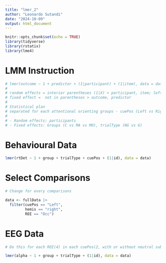 ---
title: "lmer_2"
author: "Leonardo Sutandi"
date: "2024-10-09"
output: html_document
---

```{r setup, include=FALSE}
knitr::opts_chunk$set(echo = TRUE)
library(tidyverse)
library(rstatix)
library(lme4)
```

# LMM Instruction

```{r, include = FALSE}

# lmer(outcome ~ 1 + predictor + (1|participant) + (1|item), data = data)
# 
# random effects = interior parentheses (1|X) > participant, item; left of | vary by grouping factor on right |
# fixed effect =  not in parentheses > outcome, predictor
# 
# Statistical plan 
# separated for each attentional orienting groups - cuePos (Left vs Right) for each ROI:
#
# - Random effects: participants
# - Fixed effects: Groups (C vs MA vs MO), trialType (NG vs G)
```

# Behavioural Data

```{r, include = FALSE}

lmer(rtDet ~ 1 + group + trialType + cuePos + (1|id), data = data)

```

# Select Comparisons

```{r}
# Change for every comparisons

data <- fullData |>
  filter(cuePos == "Left",
         hemis == "right",
         ROI == "Occ")

```


# EEG Data

```{r}

# Do this for each ROI(4) in each cuePos(2, with or without neutral subtraction??)

lmer(alpha ~ 1 + group + trialType + (1|id), data = data)

```





















































